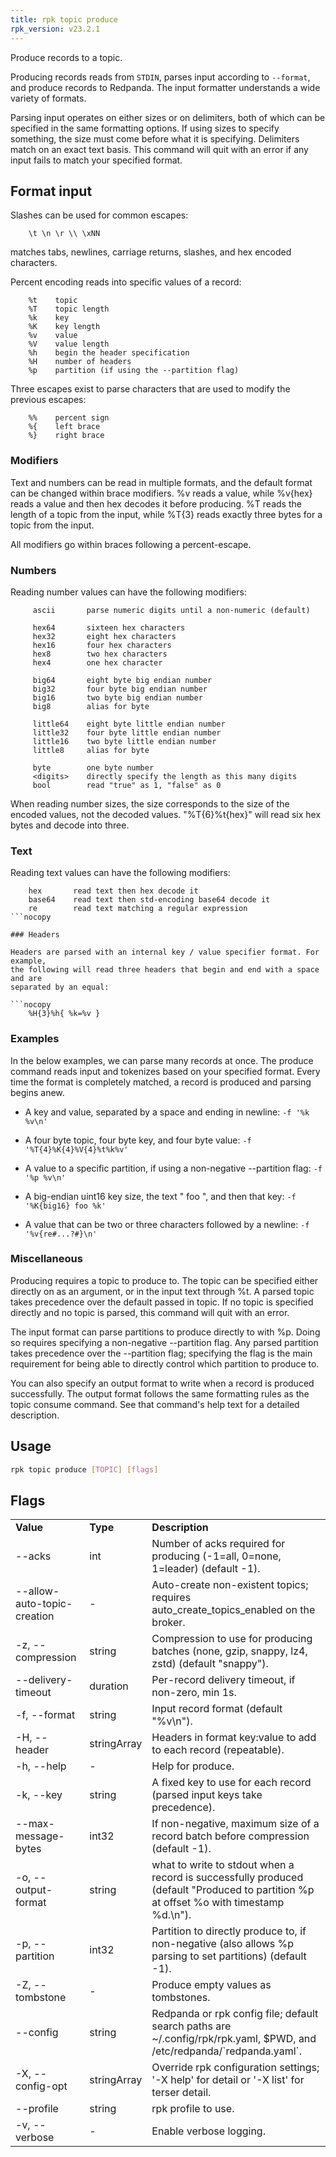 ```yaml
---
title: rpk topic produce
rpk_version: v23.2.1
---
```


<head>
  <meta name="title" content="rpk topic produce | Redpanda Docs" />
  <meta name="description" content="rpk topic produce" />
  <link rel="canonical" href="https://docs.redpanda.com/docs/reference/rpk/rpk-topic/rpk-topic-produce/" />
</head>

Produce records to a topic.

Producing records reads from `STDIN`, parses input according to `--format`, and
produce records to Redpanda. The input formatter understands a wide variety of
formats.

Parsing input operates on either sizes or on delimiters, both of which can be
specified in the same formatting options. If using sizes to specify something,
the size must come before what it is specifying. Delimiters match on an exact
text basis. This command will quit with an error if any input fails to match
your specified format.

## Format input

Slashes can be used for common escapes:

```nocopy
    \t \n \r \\ \xNN
```

matches tabs, newlines, carriage returns, slashes, and hex encoded characters.

Percent encoding reads into specific values of a record:

```nocopy
    %t    topic
    %T    topic length
    %k    key
    %K    key length
    %v    value
    %V    value length
    %h    begin the header specification
    %H    number of headers
    %p    partition (if using the --partition flag)
```

Three escapes exist to parse characters that are used to modify the previous
escapes:

```nocopy
    %%    percent sign
    %{    left brace
    %}    right brace
```

### Modifiers

Text and numbers can be read in multiple formats, and the default format can be
changed within brace modifiers. %v reads a value, while %v{hex} reads a value
and then hex decodes it before producing. %T reads the length of a topic from
the input, while %T{3} reads exactly three bytes for a topic from the input.

All modifiers go within braces following a percent-escape.

### Numbers

Reading number values can have the following modifiers:

```nocopy
     ascii       parse numeric digits until a non-numeric (default)

     hex64       sixteen hex characters
     hex32       eight hex characters
     hex16       four hex characters
     hex8        two hex characters
     hex4        one hex character

     big64       eight byte big endian number
     big32       four byte big endian number
     big16       two byte big endian number
     big8        alias for byte

     little64    eight byte little endian number
     little32    four byte little endian number
     little16    two byte little endian number
     little8     alias for byte

     byte        one byte number
     <digits>    directly specify the length as this many digits
     bool        read "true" as 1, "false" as 0
```

When reading number sizes, the size corresponds to the size of the encoded
values, not the decoded values. "%T{6}%t{hex}" will read six hex bytes and
decode into three.

### Text

Reading text values can have the following modifiers:

```nocopy
    hex       read text then hex decode it
    base64    read text then std-encoding base64 decode it
    re        read text matching a regular expression
```nocopy

### Headers

Headers are parsed with an internal key / value specifier format. For example,
the following will read three headers that begin and end with a space and are
separated by an equal:

```nocopy
    %H{3}%h{ %k=%v }
```

### Examples

In the below examples, we can parse many records at once. The produce command
reads input and tokenizes based on your specified format. Every time the format
is completely matched, a record is produced and parsing begins anew.

- A key and value, separated by a space and ending in newline:
`-f '%k %v\n'`

- A four byte topic, four byte key, and four byte value:
`-f '%T{4}%K{4}%V{4}%t%k%v'`

- A value to a specific partition, if using a non-negative --partition flag:
`-f '%p %v\n'`

- A big-endian uint16 key size, the text " foo ", and then that key:
`-f '%K{big16} foo %k'`

- A value that can be two or three characters followed by a newline:
`-f '%v{re#...?#}\n'`

### Miscellaneous

Producing requires a topic to produce to. The topic can be specified either
directly on as an argument, or in the input text through %t. A parsed topic
takes precedence over the default passed in topic. If no topic is specified
directly and no topic is parsed, this command will quit with an error.

The input format can parse partitions to produce directly to with %p. Doing so
requires specifying a non-negative --partition flag. Any parsed partition
takes precedence over the --partition flag; specifying the flag is the main
requirement for being able to directly control which partition to produce to.

You can also specify an output format to write when a record is produced
successfully. The output format follows the same formatting rules as the topic
consume command. See that command's help text for a detailed description.


## Usage

```bash
rpk topic produce [TOPIC] [flags]
```

## Flags

<table>
  <tbody>
    <tr>
      <td>
        <strong>Value</strong>
      </td>
      <td>
        <strong>Type</strong>
      </td>
      <td>
        <strong>Description</strong>
      </td>
    </tr>
    <tr>
      <td>--acks</td>
      <td>int</td>
      <td>
        Number of acks required for producing (-1=all, 0=none, 1=leader)
        (default -1).
      </td>
    </tr>
    <tr>
      <td>--allow-auto-topic-creation</td>
      <td>-</td>
      <td>
        Auto-create non-existent topics; requires auto_create_topics_enabled on
        the broker.
      </td>
    </tr>
    <tr>
      <td>-z, --compression</td>
      <td>string</td>
      <td>
        Compression to use for producing batches (none, gzip, snappy, lz4, zstd)
        (default "snappy").
      </td>
    </tr>
    <tr>
      <td>--delivery-timeout</td>
      <td>duration</td>
      <td>Per-record delivery timeout, if non-zero, min 1s.</td>
    </tr>
    <tr>
      <td>-f, --format</td>
      <td>string</td>
      <td>Input record format (default "%v\n").</td>
    </tr>
    <tr>
      <td>-H, --header</td>
      <td>stringArray</td>
      <td>Headers in format key:value to add to each record (repeatable).</td>
    </tr>
    <tr>
      <td>-h, --help</td>
      <td>-</td>
      <td>Help for produce.</td>
    </tr>
    <tr>
      <td>-k, --key</td>
      <td>string</td>
      <td>
        A fixed key to use for each record (parsed input keys take precedence).
      </td>
    </tr>
    <tr>
      <td>--max-message-bytes</td>
      <td>int32</td>
      <td>
        If non-negative, maximum size of a record batch before compression
        (default -1).
      </td>
    </tr>
    <tr>
      <td>-o, --output-format</td>
      <td>string</td>
      <td>
        what to write to stdout when a record is successfully produced (default
        "Produced to partition %p at offset %o with timestamp %d.\n").
      </td>
    </tr>
    <tr>
      <td>-p, --partition</td>
      <td>int32</td>
      <td>
        Partition to directly produce to, if non-negative (also allows %p
        parsing to set partitions) (default -1).
      </td>
    </tr>
    <tr>
      <td>-Z, --tombstone</td>
      <td>-</td>
      <td>Produce empty values as tombstones.</td>
    </tr>
    <tr>
      <td>--config</td>
      <td>string</td>
      <td>
        Redpanda or rpk config file; default search paths are
        ~/.config/rpk/rpk.yaml, $PWD, and /etc/redpanda/`redpanda.yaml`.
      </td>
    </tr>
    <tr>
      <td>-X, --config-opt</td>
      <td>stringArray</td>
      <td>
        Override rpk configuration settings; '-X help' for detail or '-X list'
        for terser detail.
      </td>
    </tr>
    <tr>
      <td>--profile</td>
      <td>string</td>
      <td>rpk profile to use.</td>
    </tr>
    <tr>
      <td>-v, --verbose</td>
      <td>-</td>
      <td>Enable verbose logging.</td>
    </tr>
  </tbody>
</table>
